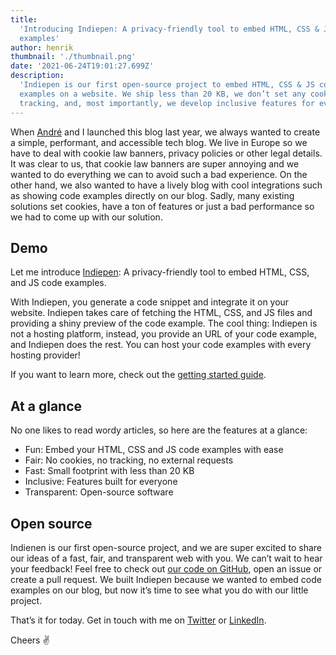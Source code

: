 ```yaml
---
title:
  'Introducing Indiepen: A privacy-friendly tool to embed HTML, CSS & JS code
  examples'
author: henrik
thumbnail: './thumbnail.png'
date: '2021-06-24T19:01:27.699Z'
description:
  'Indiepen is our first open-source project to embed HTML, CSS & JS code
  examples on a website. We ship less than 20 KB, we don’t set any cookies or
  tracking, and, most importantly, we develop inclusive features for everyone.'
---
```


When [André](https://twitter.com/_andrewsecret) and I launched this blog last
year, we always wanted to create a simple, performant, and accessible tech blog.
We live in Europe so we have to deal with cookie law banners, privacy policies
or other legal details. It was clear to us, that cookie law banners are super
annoying and we wanted to do everything we can to avoid such a bad experience.
On the other hand, we also wanted to have a lively blog with cool integrations
such as showing code examples directly on our blog. Sadly, many existing
solutions set cookies, have a ton of features or just a bad performance so we
had to come up with our solution.

## Demo

Let me introduce [Indiepen](https://indiepen.tech/): A privacy-friendly tool to
embed HTML, CSS, and JS code examples.


<Snippet
  url="https://indiepen.tech/example"
  title="Example demoing Indiepen"
  height={500}
/>

With Indiepen, you generate a code snippet and integrate it on your website.
Indiepen takes care of fetching the HTML, CSS, and JS files and providing a
shiny preview of the code example. The cool thing: Indiepen is not a hosting
platform, instead, you provide an URL of your code example, and Indiepen does
the rest. You can host your code examples with every hosting provider!

If you want to learn more, check out the
[getting started guide](https://indiepen.tech/#get-started).

## At a glance

No one likes to read wordy articles, so here are the features at a glance:

- Fun: Embed your HTML, CSS and JS code examples with ease
- Fair: No cookies, no tracking, no external requests
- Fast: Small footprint with less than 20 KB
- Inclusive: Features built for everyone
- Transparent: Open-source software

## Open source

Indienen is our first open-source project, and we are super excited to share our
ideas of a fast, fair, and transparent web with you. We can’t wait to hear your
feedback! Feel free to check out
[our code on GitHub](https://github.com/yetanother-blog/indiepen/), open an
issue or create a pull request. We built Indiepen because we wanted to embed
code examples on our blog, but now it’s time to see what you do with our little
project.

That’s it for today. Get in touch with me on
[Twitter](https://twitter.com/henrik_fricke) or
[LinkedIn](https://www.linkedin.com/in/henrik-fricke/).

Cheers ✌️

